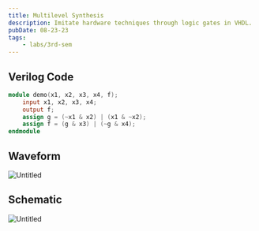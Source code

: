 ```yaml
---
title: Multilevel Synthesis
description: Imitate hardware techniques through logic gates in VHDL.
pubDate: 08-23-23
tags:
	- labs/3rd-sem
---
```


## Verilog Code

```verilog
module demo(x1, x2, x3, x4, f);
    input x1, x2, x3, x4;
    output f;
    assign g = (~x1 & x2) | (x1 & ~x2);
    assign f = (g & x3) | (~g & x4);
endmodule
```

## Waveform

![Untitled](https://s3-us-west-2.amazonaws.com/secure.notion-static.com/23d8eb0d-b57b-4f00-9128-5fe1f0829eb6/Untitled.png)

## Schematic

![Untitled](https://s3-us-west-2.amazonaws.com/secure.notion-static.com/5d2237be-b7e9-441f-8474-2991cd50bb5f/Untitled.png)
